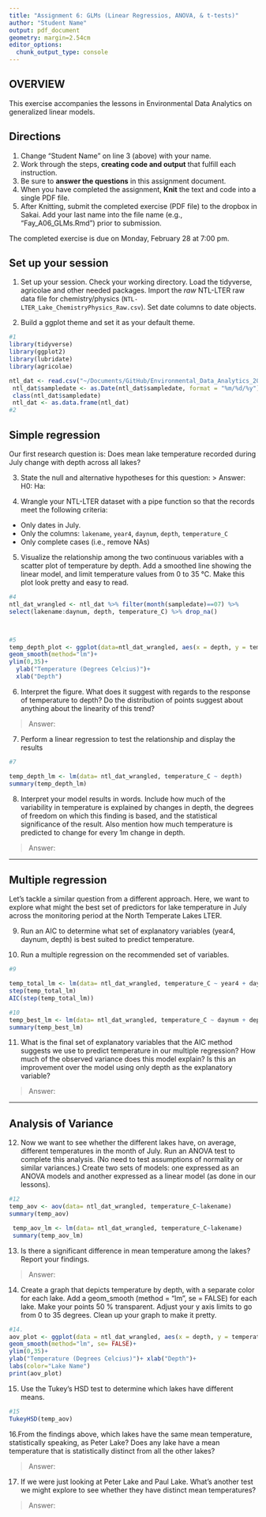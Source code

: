 ```yaml
---
title: "Assignment 6: GLMs (Linear Regressios, ANOVA, & t-tests)"
author: "Student Name"
output: pdf_document
geometry: margin=2.54cm
editor_options: 
  chunk_output_type: console
---
```


## OVERVIEW

This exercise accompanies the lessons in Environmental Data Analytics on generalized linear models. 

## Directions
1. Change "Student Name" on line 3 (above) with your name.
2. Work through the steps, **creating code and output** that fulfill each instruction.
3. Be sure to **answer the questions** in this assignment document.
4. When you have completed the assignment, **Knit** the text and code into a single PDF file.
5. After Knitting, submit the completed exercise (PDF file) to the dropbox in Sakai. Add your last name into the file name (e.g., "Fay_A06_GLMs.Rmd") prior to submission.

The completed exercise is due on Monday, February 28 at 7:00 pm.

## Set up your session 
1. Set up your session. Check your working directory. Load the tidyverse, agricolae and other needed packages. Import the *raw* NTL-LTER raw data file for chemistry/physics (`NTL-LTER_Lake_ChemistryPhysics_Raw.csv`). Set date columns to date objects.

2. Build a ggplot theme and set it as your default theme.

```r
#1
library(tidyverse)
library(ggplot2)
library(lubridate)
library(agricolae)

ntl_dat <- read.csv("~/Documents/GitHub/Environmental_Data_Analytics_2022/Data/Raw/NTL-LTER_Lake_ChemistryPhysics_Raw.csv")
 ntl_dat$sampledate <- as.Date(ntl_dat$sampledate, format = "%m/%d/%y") 
 class(ntl_dat$sampledate)
 ntl_dat <- as.data.frame(ntl_dat)
#2


```

## Simple regression
Our first research question is: Does mean lake temperature recorded during July change with depth across all lakes?

3. State the null and alternative hypotheses for this question:
> Answer:
H0: 
Ha: 


4.  Wrangle your NTL-LTER dataset with a pipe function so that the records meet the following criteria: 
 * Only dates in July. 
 * Only the columns: `lakename`, `year4`, `daynum`, `depth`, `temperature_C`
 * Only complete cases (i.e., remove NAs)

5. Visualize the relationship among the two continuous variables with a scatter plot of temperature by depth. Add a smoothed line showing the linear model, and limit temperature values from 0 to 35 °C. Make this plot look pretty and easy to read.

```r
#4
ntl_dat_wrangled <- ntl_dat %>% filter(month(sampledate)==07) %>%
select(lakename:daynum, depth, temperature_C) %>% drop_na()



#5
temp_depth_plot <- ggplot(data=ntl_dat_wrangled, aes(x = depth, y = temperature_C))+ geom_point()+
geom_smooth(method="lm")+
ylim(0,35)+
  ylab("Temperature (Degrees Celcius)")+
  xlab("Depth")


```


6. Interpret the figure. What does it suggest with regards to the response of temperature to depth? Do the distribution of points suggest about anything about the linearity of this trend?

> Answer: 


7. Perform a linear regression to test the relationship and display the results

```r
#7

temp_depth_lm <- lm(data= ntl_dat_wrangled, temperature_C ~ depth) 
summary(temp_depth_lm)
```


8. Interpret your model results in words. Include how much of the variability in temperature is explained by changes in depth, the degrees of freedom on which this finding is based, and the statistical significance of the result. Also mention how much temperature is predicted to change for every 1m change in depth. 

> Answer:


---

## Multiple regression
Let's tackle a similar question from a different approach. Here, we want to explore what might the best set of predictors for lake temperature in July across the monitoring period at the North Temperate Lakes LTER. 


9. Run an AIC to determine what set of explanatory variables (year4, daynum, depth) is best suited to predict temperature.

10. Run a multiple regression on the recommended set of variables. 

```r
#9

temp_total_lm <- lm(data= ntl_dat_wrangled, temperature_C ~ year4 + daynum + depth) 
step(temp_total_lm)
AIC(step(temp_total_lm))

#10
temp_best_lm <- lm(data= ntl_dat_wrangled, temperature_C ~ daynum + depth +year4) 
summary(temp_best_lm)

```

11. What is the final set of explanatory variables that the AIC method suggests we use to predict temperature in our multiple regression? How much of the observed variance does this model explain? Is this an improvement over the model using only depth as the explanatory variable?

> Answer: 



---
## Analysis of Variance

12. Now we want to see whether the different lakes have, on average, different temperatures in the month of July. Run an ANOVA test to complete this analysis. (No need to test assumptions of normality or similar variances.) Create two sets of models: one expressed as an ANOVA models and another expressed as a linear model (as done in our lessons).

```r
#12
temp_aov <- aov(data= ntl_dat_wrangled, temperature_C~lakename)
summary(temp_aov)

 temp_aov_lm <- lm(data= ntl_dat_wrangled, temperature_C~lakename) 
 summary(temp_aov_lm)
```

13. Is there a significant difference in mean temperature among the lakes? Report your findings. 

> Answer: 



14. Create a graph that depicts temperature by depth, with a separate color for each lake. Add a geom_smooth (method = "lm", se = FALSE) for each lake. Make your points 50 % transparent. Adjust your y axis limits to go from 0 to 35 degrees. Clean up your graph to make it pretty. 

```r
#14.
aov_plot <- ggplot(data = ntl_dat_wrangled, aes(x = depth, y = temperature_C, color=lakename))+ geom_point(alpha=0.5)+
geom_smooth(method="lm", se= FALSE)+
ylim(0,35)+
ylab("Temperature (Degrees Celcius)")+ xlab("Depth")+
labs(color="Lake Name")
print(aov_plot)

```

15. Use the Tukey's HSD test to determine which lakes have different means.

```r
#15
TukeyHSD(temp_aov)

```

16.From the findings above, which lakes have the same mean temperature, statistically speaking, as Peter Lake? Does any lake have a mean temperature that is statistically distinct from all the other lakes?

>Answer:

 

17. If we were just looking at Peter Lake and Paul Lake. What's another test we might explore to see whether they have distinct mean temperatures? 

>Answer: 


